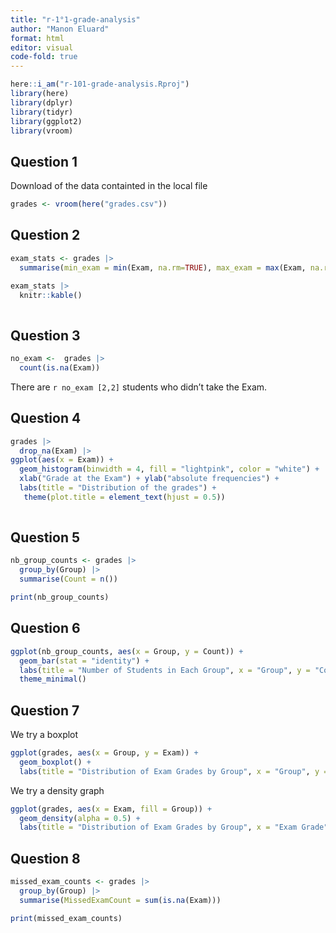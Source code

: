 ```yaml
---
title: "r-1°1-grade-analysis"
author: "Manon Eluard"
format: html
editor: visual
code-fold: true
---
```


```r
here::i_am("r-101-grade-analysis.Rproj")
library(here)
library(dplyr)
library(tidyr)
library(ggplot2)
library(vroom)
```

## Question 1

Download of the data containted in the local file 

```r
grades <- vroom(here("grades.csv"))
```

## Question 2 

```r
exam_stats <- grades |> 
  summarise(min_exam = min(Exam, na.rm=TRUE), max_exam = max(Exam, na.rm=TRUE), mean_exam = median(Exam, na.rm=TRUE), med_exam = mean(Exam, na.rm=TRUE))

exam_stats |>
  knitr::kable()
  
```

## Question 3

```r
no_exam <-  grades |>
  count(is.na(Exam))
```

There are `r no_exam [2,2]` students who didn't take the Exam.

## Question 4 

```r
grades |> 
  drop_na(Exam) |>
ggplot(aes(x = Exam)) + 
  geom_histogram(binwidth = 4, fill = "lightpink", color = "white") + 
  xlab("Grade at the Exam") + ylab("absolute frequencies") + 
  labs(title = "Distribution of the grades") + 
   theme(plot.title = element_text(hjust = 0.5))
  
```

## Question 5

```r
nb_group_counts <- grades |>
  group_by(Group) |>
  summarise(Count = n())

print(nb_group_counts)

```

## Question 6 

```r
ggplot(nb_group_counts, aes(x = Group, y = Count)) +
  geom_bar(stat = "identity") +
  labs(title = "Number of Students in Each Group", x = "Group", y = "Count") +
  theme_minimal()
```
## Question 7 

We try a boxplot 

```r
ggplot(grades, aes(x = Group, y = Exam)) +
  geom_boxplot() +
  labs(title = "Distribution of Exam Grades by Group", x = "Group", y = "Exam Grade")

```

We try a density graph 

```r
ggplot(grades, aes(x = Exam, fill = Group)) +
  geom_density(alpha = 0.5) +
  labs(title = "Distribution of Exam Grades by Group", x = "Exam Grade", y = "Density")
```
## Question 8 

```r
missed_exam_counts <- grades |>
  group_by(Group) |>
  summarise(MissedExamCount = sum(is.na(Exam)))

print(missed_exam_counts)

```

